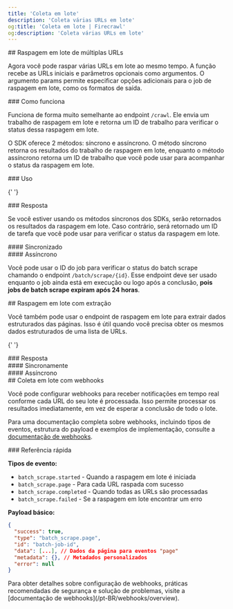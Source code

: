 ```yaml
---
title: 'Coleta em lote'
description: 'Coleta várias URLs em lote'
og:title: 'Coleta em lote | Firecrawl'
og:description: 'Coleta várias URLs em lote'
---
```



<div id='batch-scraping-multiple-urls'>
  ## Raspagem em lote de múltiplas URLs
</div>

Agora você pode raspar várias URLs em lote ao mesmo tempo. A função recebe as URLs iniciais e parâmetros opcionais como argumentos. O argumento params permite especificar opções adicionais para o job de raspagem em lote, como os formatos de saída.

<div id='how-it-works'>### Como funciona</div>

Funciona de forma muito semelhante ao endpoint `/crawl`. Ele envia um trabalho de raspagem em lote e retorna um ID de trabalho para verificar o status dessa raspagem em lote.

O SDK oferece 2 métodos: síncrono e assíncrono. O método síncrono retorna os resultados do trabalho de raspagem em lote, enquanto o método assíncrono retorna um ID de trabalho que você pode usar para acompanhar o status da raspagem em lote.

<div id='usage'>### Uso</div>

<CodeGroup>
  <BatchScrapePython />

{' '}
<BatchScrapeNode />

  <BatchScrapeCURL />
</CodeGroup>

<div id='response'>### Resposta</div>

Se você estiver usando os métodos síncronos dos SDKs, serão retornados os resultados da raspagem em lote. Caso contrário, será retornado um ID de tarefa que você pode usar para verificar o status da raspagem em lote.

<div id='synchronous'>#### Sincronizado</div>

<BatchScrapeOutput />

<div id='asynchronous'>#### Assíncrono</div>

Você pode usar o ID do job para verificar o status do batch scrape chamando o endpoint `/batch/scrape/{id}`. Esse endpoint deve ser usado enquanto o job ainda está em execução ou logo após a conclusão, **pois jobs de batch scrape expiram após 24 horas**.

<BatchScrapeAsyncOutput />

<div id='batch-scrape-with-extraction'>## Raspagem em lote com extração</div>

Você também pode usar o endpoint de raspagem em lote para extrair dados estruturados das páginas. Isso é útil quando você precisa obter os mesmos dados estruturados de uma lista de URLs.

<CodeGroup>
  <BatchScrapeExtractPython />

{' '}
<BatchScrapeExtractNode />

  <BatchScrapeExtractCURL />
</CodeGroup>

<div id='response'>### Resposta</div>

<div id='synchronous'>#### Sincronamente</div>

<BatchScrapeExtractOutput />

<div id='asynchronous'>#### Assíncrono</div>

<BatchScrapeExtractAsyncOutput />

<div id='batch-scrape-with-webhooks'>## Coleta em lote com webhooks</div>

Você pode configurar webhooks para receber notificações em tempo real conforme cada URL do seu lote é processada. Isso permite processar os resultados imediatamente, em vez de esperar a conclusão de todo o lote.

<BatchScrapeWebhookCURL />

Para uma documentação completa sobre webhooks, incluindo tipos de eventos, estrutura do payload e exemplos de implementação, consulte a [documentação de webhooks](/pt-BR/webhooks/overview).

<div id='quick-reference'>### Referência rápida</div>

**Tipos de evento:**

- `batch_scrape.started` - Quando a raspagem em lote é iniciada
- `batch_scrape.page` - Para cada URL raspada com sucesso
- `batch_scrape.completed` - Quando todas as URLs são processadas
- `batch_scrape.failed` - Se a raspagem em lote encontrar um erro

**Payload básico:**

```json
{
  "success": true,
  "type": "batch_scrape.page",
  "id": "batch-job-id",
  "data": [...], // Dados da página para eventos "page"
  "metadata": {}, // Metadados personalizados
  "error": null
}
```

<Note>
  Para obter detalhes sobre configuração de webhooks, práticas recomendadas de
  segurança e solução de problemas, visite a [documentação de
  webhooks](/pt-BR/webhooks/overview).
</Note>
